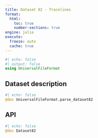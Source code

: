 ```yaml
---
title: Dataset 82 - Tracelines
format:
  html:
    toc: true
    number-sections: true
engine: julia
execute:
  freeze: auto
  cache: true
---
```


```julia
#| echo: false
#| output: false
using UniversalFileFormat
```

## Dataset description

```julia
#| echo: false
@doc UniversalFileFormat.parse_dataset82
```

## API

::: {.api}
```julia
#| echo: false
@doc Dataset82
```
:::